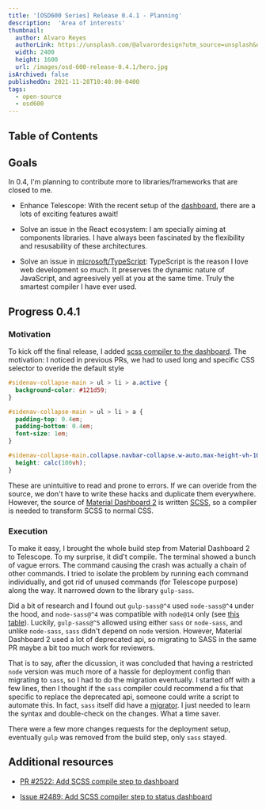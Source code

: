 ```yaml
---
title: '[OSD600 Series] Release 0.4.1 - Planning'
description:  'Area of interests' 
thumbnail:
  author: Alvaro Reyes 
  authorLink: https://unsplash.com/@alvarordesign?utm_source=unsplash&utm_medium=referral&utm_content=creditCopyText
  width: 2400
  height: 1600
  url: /images/osd-600-release-0.4.1/hero.jpg
isArchived: false
publishedOn: 2021-11-28T10:40:00-0400
tags:
  - open-source
  - osd600
---
```


## Table of Contents

## Goals
In 0.4, I'm planning to contribute more to libraries/frameworks that are closed to me. 

- Enhance Telescope: With the recent setup of the [dashboard](https://dev.api.telescope.cdot.systems/v1/status/), there are a lots of exciting features await! 

- Solve an issue in the React ecosystem: I am specially aiming at components libraries. I have always been fascinated by the flexibility and resusability of these architectures.

- Solve an issue in [microsoft/TypeScript](https://github.com/microsoft/TypeScript): TypeScript is the reason I love web development so much. It preserves the dynamic nature of JavaScript, and agreesively yell at you at the same time. Truly the smartest compiler I have ever used. 


## Progress 0.4.1

### Motivation

To kick off the final release, I added [scss compiler to the dashboard](https://github.com/Seneca-CDOT/telescope/pull/2522). The motivation: I noticed in previous PRs, we had to used long and specific CSS selector to overide the default style

```css
#sidenav-collapse-main > ul > li > a.active {
  background-color: #121d59;
}

#sidenav-collapse-main > ul > li > a {
  padding-top: 0.4em;
  padding-bottom: 0.4em;
  font-size: 1em;
}

#sidenav-collapse-main.collapse.navbar-collapse.w-auto.max-height-vh-100 {
  height: calc(100vh);
}
```

These are unintuitive to read and prone to errors. If we can overide from the source, we don't have to write these hacks and duplicate them everywhere. However, the source of [Material Dashboard 2](https://www.creative-tim.com/product/material-dashboard) is written [SCSS](https://sass-lang.com/documentation/syntax), so a compiler is needed to transform SCSS to normal CSS.


### Execution

To make it easy, I brought the whole build step from Material Dashboard 2 to Telescope. To my surprise, it did't compile. The terminal showed a bunch of vague errors. The command causing the crash was actually a chain of other commands. I tried to isolate the problem by running each command individually, and got rid of unused commands (for Telescope purpose) along the way. It narrowed down to the library `gulp-sass`. 

Did a bit of research and I found out `gulp-sass@^4` used `node-sass@^4` under the hood, and `node-sass@^4` was compatible with `node@14` only (see [this table](https://www.npmjs.com/package/node-sass)). Luckily, `gulp-sass@^5` allowed using either `sass` or `node-sass`, and unlike `node-sass`, `sass` didn't depend on `node` version. However, Material Dashboard 2 used a lot of deprecated api, so migrating to SASS in the same PR maybe a bit too much work for reviewers.

That is to say, after the dicussion, it was concluded that having a restricted `node` version was much more of a hassle for deployment config than migrating to `sass`, so I had to do the migration eventually. I started off with a few lines, then I thought if the `sass` compiler could recommend a fix that specific to replace the deprecated api, someone could write a script to automate this. In fact, `sass` itself did have a [migrator](https://sass-lang.com/documentation/cli/migrator). I just needed to learn the syntax and double-check on the changes. What a time saver.

There were a few more changes requests for the deployment setup, eventually `gulp` was removed from the build step, only `sass` stayed.

## Additional resources

- [PR #2522: Add SCSS compile step to dashboard](https://github.com/Seneca-CDOT/telescope/pull/2522)

- [Issue #2489: Add SCSS compiler step to status dashboard](https://github.com/Seneca-CDOT/telescope/issues/2489)

